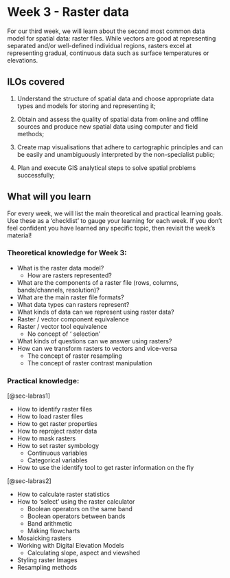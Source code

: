 # Week 3 - Raster data

For our third week, we will learn about the second most common data model for spatial data: raster files. While vectors are good at representing separated and/or well-defined individual regions, rasters excel at representing gradual, continuous data such as surface temperatures or elevations. 

## ILOs covered

1.  Understand the structure of spatial data and choose appropriate data types and models for storing and representing it;

2.  Obtain and assess the quality of spatial data from online and offline sources and produce new spatial data using computer and field methods;

3.  Create map visualisations that adhere to cartographic principles and can be easily and unambiguously interpreted by the non-specialist public;

4.  Plan and execute GIS analytical steps to solve spatial problems successfully;

## What will you learn

For every week, we will list the main theoretical and practical learning goals. Use these as a 'checklist' to gauge your learning for each week. If you don't feel confident you have learned any specific topic, then revisit the week's material!

### Theoretical knowledge for Week 3:

- What is the raster data model?
    - How are rasters represented?
- What are the components of a raster file (rows, columns, bands/channels, resolution)?
- What are the main raster file formats?
- What data types can rasters represent?
- What kinds of data can we represent using raster data?
- Raster / vector component equivalence
- Raster / vector tool equivalence
    - No concept of ‘ selection’ 
- What kinds of questions can we answer using rasters?
- How can we transform rasters to vectors and vice-versa
    - The concept of raster resampling
    - The concept of raster contrast manipulation

### Practical knowledge:

[@sec-labras1]

- How to identify raster files
- How to load raster files 
- How to get raster properties
- How to reproject raster data
- How to mask rasters
- How to set raster symbology
    - Continuous variables
    - Categorical variables 
- How to use the identify tool to get raster information on the fly

[@sec-labras2]

- How to calculate raster statistics 
- How to ‘select’ using the raster calculator 
    - Boolean operators on the same band
    - Boolean operators between bands
    - Band arithmetic
    - Making flowcharts
- Mosaicking rasters
- Working with Digital Elevation Models
    - Calculating slope, aspect and viewshed
- Styling raster Images 
- Resampling methods

